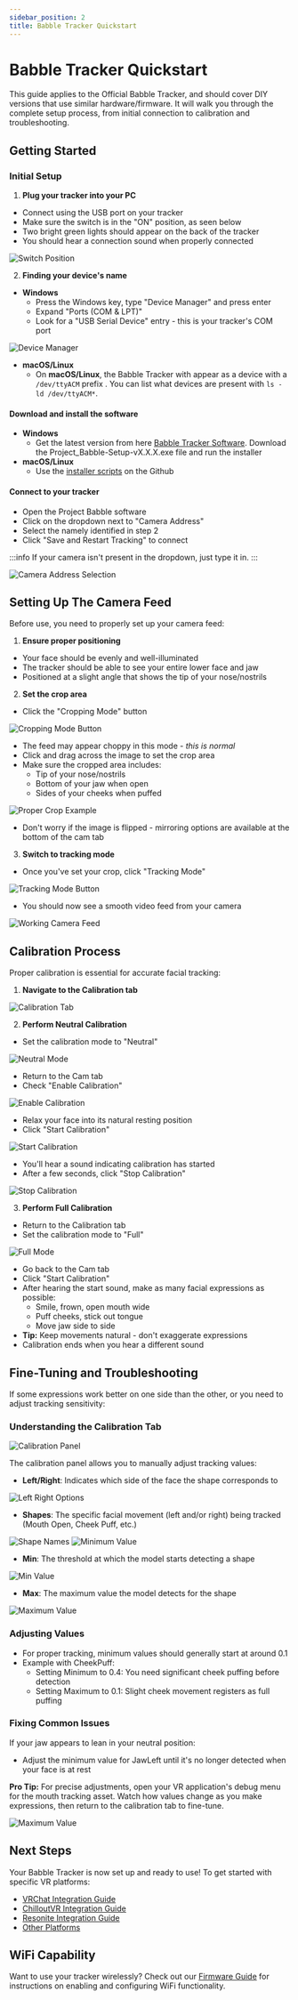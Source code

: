 ```yaml
---
sidebar_position: 2
title: Babble Tracker Quickstart
---
```


# Babble Tracker Quickstart

This guide applies to the Official Babble Tracker, and should cover DIY versions that use similar hardware/firmware. It will walk you through the complete setup process, from initial connection to calibration and troubleshooting.

## Getting Started
### Initial Setup

1. **Plug your tracker into your PC**
- Connect using the USB port on your tracker
- Make sure the switch is in the "ON" position, as seen below
- Two bright green lights should appear on the back of the tracker
- You should hear a connection sound when properly connected

![Switch Position](/img/setup_switch.jpg)

2. **Finding your device's name**
- **Windows**
    - Press the Windows key, type "Device Manager" and press enter
    - Expand "Ports (COM & LPT)"
    - Look for a "USB Serial Device" entry - this is your tracker's COM port

![Device Manager](/img/setup_comm.png)

- **macOS/Linux**
    - On **macOS/Linux**, the Babble Tracker with appear as a device with a `/dev/ttyACM` prefix . You can list what devices are present with `ls -ld /dev/ttyACM*`.

#### Download and install the software
- **Windows**
    - Get the latest version from here [Babble Tracker Software](https://drive.google.com/file/d/1KmMBYSmAGlqDeTEjgnOOCX8YpWeeBgPb/view?usp=drive_link). Download the Project_Babble-Setup-vX.X.X.exe file and run the installer
- **macOS/Linux**
    - Use the [installer scripts](https://github.com/project-Babble/projectBabble/?tab=readme-ov-file#macos-and-linux) on the Github

#### Connect to your tracker
- Open the Project Babble software
- Click on the dropdown next to "Camera Address"
- Select the namely identified in step 2
- Click "Save and Restart Tracking" to connect

:::info
If your camera isn't present in the dropdown, just type it in.
:::

![Camera Address Selection](/img/setup_dropdown_comm_select.png)

## Setting Up The Camera Feed

Before use, you need to properly set up your camera feed:

1. **Ensure proper positioning**
- Your face should be evenly and well-illuminated
- The tracker should be able to see your entire lower face and jaw
- Positioned at a slight angle that shows the tip of your nose/nostrils

2. **Set the crop area**
- Click the "Cropping Mode" button
   
![Cropping Mode Button](/img/babbleofficaltracker/1.png)
   
- The feed may appear choppy in this mode - *this is normal*
- Click and drag across the image to set the crop area
- Make sure the cropped area includes:
    - Tip of your nose/nostrils
    - Bottom of your jaw when open
    - Sides of your cheeks when puffed
   
![Proper Crop Example](/img/babbleofficaltracker/2.png)
   
- Don't worry if the image is flipped - mirroring options are available at the bottom of the cam tab

3. **Switch to tracking mode**
- Once you've set your crop, click "Tracking Mode"
   
![Tracking Mode Button](/img/babbleofficaltracker/3.png)
   
- You should now see a smooth video feed from your camera
   
![Working Camera Feed](/img/setup_working_V.png)

## Calibration Process

Proper calibration is essential for accurate facial tracking:

1. **Navigate to the Calibration tab**
   
![Calibration Tab](/img/babbleofficaltracker/4.png)

2. **Perform Neutral Calibration**
- Set the calibration mode to "Neutral"

![Neutral Mode](/img/babbleofficaltracker/5.png)

- Return to the Cam tab
- Check "Enable Calibration"

![Enable Calibration](/img/babbleofficaltracker/8.png)

- Relax your face into its natural resting position
- Click "Start Calibration"

![Start Calibration](/img/babbleofficaltracker/9.png)

- You'll hear a sound indicating calibration has started
- After a few seconds, click "Stop Calibration"

![Stop Calibration](/img/babbleofficaltracker/10.png)

3. **Perform Full Calibration**
- Return to the Calibration tab
- Set the calibration mode to "Full"

![Full Mode](/img/babbleofficaltracker/6.png)

- Go back to the Cam tab
- Click "Start Calibration"
- After hearing the start sound, make as many facial expressions as possible:
    - Smile, frown, open mouth wide
    - Puff cheeks, stick out tongue
    - Move jaw side to side
- **Tip:** Keep movements natural - don't exaggerate expressions
- Calibration ends when you hear a different sound

## Fine-Tuning and Troubleshooting

If some expressions work better on one side than the other, or you need to adjust tracking sensitivity:

### Understanding the Calibration Tab

![Calibration Panel](/img/babbleofficaltracker/11.png)

The calibration panel allows you to manually adjust tracking values:

- **Left/Right**: Indicates which side of the face the shape corresponds to

![Left Right Options](/img/babbleofficaltracker/12.png)

- **Shapes**: The specific facial movement (left and/or right) being tracked (Mouth Open, Cheek Puff, etc.)

![Shape Names](/img/babbleofficaltracker/13.png)
![Minimum Value](/img/babbleofficaltracker/14.png)

- **Min**: The threshold at which the model starts detecting a shape

![Min Value](/img/babbleofficaltracker/15.png)

- **Max**: The maximum value the model detects for the shape

![Maximum Value](/img/babbleofficaltracker/16.png)

### Adjusting Values

- For proper tracking, minimum values should generally start at around 0.1
- Example with CheekPuff:
  - Setting Minimum to 0.4: You need significant cheek puffing before detection
  - Setting Maximum to 0.1: Slight cheek movement registers as full puffing

### Fixing Common Issues

If your jaw appears to lean in your neutral position:
- Adjust the minimum value for JawLeft until it's no longer detected when your face is at rest

**Pro Tip:** For precise adjustments, open your VR application's debug menu for the mouth tracking asset. Watch how values change as you make expressions, then return to the calibration tab to fine-tune.

![Maximum Value](/img/babbleofficaltracker/17.png)

## Next Steps

Your Babble Tracker is now set up and ready to use! To get started with specific VR platforms:

- [VRChat Integration Guide](docs/software/integrations/vrc.mdx)
- [ChilloutVR Integration Guide](docs/software/integrations/chilloutVR.mdx)
- [Resonite Integration Guide](docs/software/integrations/resonite.mdx)
- [Other Platforms](docs/software/integrations/integrations.mdx)

## WiFi Capability

Want to use your tracker wirelessly? Check out our [Firmware Guide](docs/hardware/Firmware/firmware.mdx) for instructions on enabling and configuring WiFi functionality.
